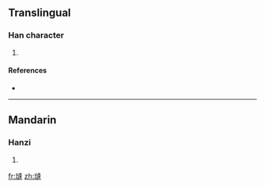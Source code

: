 {{also|塜}}
==Translingual==

===Han character===
{{Han char|rn=32|rad=土|as=11|sn=14|four=|canj=土卜竹十 (GYHJ)}}

# {{defn|Han|sort=土11}}

====References====
* {{Han ref|kx=0236.360|dkj=05386|dj=0475.020|hdz=10481.080|uh=5873|ud=22643}}

----

==Mandarin==

===Hanzi===
{{cmn-hanzi|pin=[[ōu]] ([[ou1]]), [[péng]] ([[peng2]])|wg=ou<sup>1</sup>, p'eng<sup>2</sup>}}

# {{defn|Mandarin}}

[[fr:塳]]
[[zh:塳]]